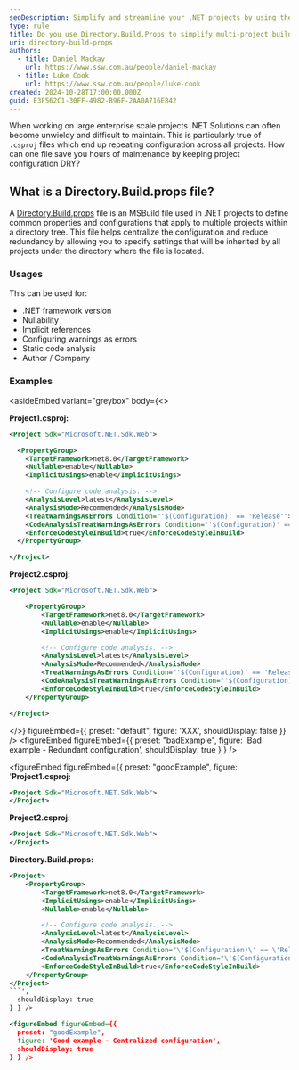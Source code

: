 ```yaml
---
seoDescription: Simplify and streamline your .NET projects by using the Directory.Build.props file. Learn how this MSBuild feature centralizes configuration for multiple projects, reduces redundancy, and improves maintainability for enterprise-level .NET solutions. Discover how to manage common settings like .NET framework version, nullability, implicit references, and static code analysis efficiently across your solution.
type: rule
title: Do you use Directory.Build.Props to simplify multi-project build configurations?
uri: directory-build-props
authors:
  - title: Daniel Mackay
    url: https://www.ssw.com.au/people/daniel-mackay
  - title: Luke Cook
    url: https://www.ssw.com.au/people/luke-cook
created: 2024-10-28T17:00:00.000Z
guid: E3F562C1-30FF-4982-B96F-2AA0A716E842
---
```


When working on large enterprise scale projects .NET Solutions can often become unwieldy and difficult to maintain. This is particularly true of `.csproj` files which end up repeating configuration across all projects. How can one file save you hours of maintenance by keeping project configuration DRY?
## What is a Directory.Build.props file?

A [Directory.Build.props](https://learn.microsoft.com/en-us/visualstudio/msbuild/customize-by-directory?view=vs-2022) file is an MSBuild file used in .NET projects to define common properties and configurations that apply to multiple projects within a directory tree. This file helps centralize the configuration and reduce redundancy by allowing you to specify settings that will be inherited by all projects under the directory where the file is located.

### Usages

This can be used for:

* .NET framework version
* Nullability
* Implicit references
* Configuring warnings as errors
* Static code analysis
* Author / Company

### Examples

<asideEmbed
  variant="greybox"
  body={<>
    
**Project1.csproj:**

```xml
<Project Sdk="Microsoft.NET.Sdk.Web">

  <PropertyGroup>
    <TargetFramework>net8.0</TargetFramework>
    <Nullable>enable</Nullable>
    <ImplicitUsings>enable</ImplicitUsings>

    <!-- Configure code analysis. -->
    <AnalysisLevel>latest</AnalysisLevel>
    <AnalysisMode>Recommended</AnalysisMode>
    <TreatWarningsAsErrors Condition="'$(Configuration)' == 'Release'">true</TreatWarningsAsErrors>
    <CodeAnalysisTreatWarningsAsErrors Condition="'$(Configuration)' == 'Release'">true</CodeAnalysisTreatWarningsAsErrors>
    <EnforceCodeStyleInBuild>true</EnforceCodeStyleInBuild>
  </PropertyGroup>

</Project>
```

**Project2.csproj:**

```xml
<Project Sdk="Microsoft.NET.Sdk.Web">

    <PropertyGroup>
        <TargetFramework>net8.0</TargetFramework>
        <Nullable>enable</Nullable>
        <ImplicitUsings>enable</ImplicitUsings>

        <!-- Configure code analysis. -->
        <AnalysisLevel>latest</AnalysisLevel>
        <AnalysisMode>Recommended</AnalysisMode>
        <TreatWarningsAsErrors Condition="'$(Configuration)' == 'Release'">true</TreatWarningsAsErrors>
        <CodeAnalysisTreatWarningsAsErrors Condition="'$(Configuration)' == 'Release'">true</CodeAnalysisTreatWarningsAsErrors>
        <EnforceCodeStyleInBuild>true</EnforceCodeStyleInBuild>
    </PropertyGroup>

</Project>
```

  </>}
  figureEmbed={{
    preset: "default",
    figure: 'XXX',
    shouldDisplay: false
  }}
/>
<figureEmbed figureEmbed={{
  preset: "badExample",
  figure: 'Bad example - Redundant configuration',
  shouldDisplay: true
} } />


<figureEmbed figureEmbed={{
  preset: "goodExample",
  figure: '**Project1.csproj:**

```xml
<Project Sdk="Microsoft.NET.Sdk.Web">
</Project>
```

**Project2.csproj:**

```xml
<Project Sdk="Microsoft.NET.Sdk.Web">
</Project>
```

**Directory.Build.props:**

```xml
<Project>
    <PropertyGroup>
        <TargetFramework>net8.0</TargetFramework>
        <ImplicitUsings>enable</ImplicitUsings>
        <Nullable>enable</Nullable>

        <!-- Configure code analysis. -->
        <AnalysisLevel>latest</AnalysisLevel>
        <AnalysisMode>Recommended</AnalysisMode>
        <TreatWarningsAsErrors Condition="\'$(Configuration)\' == \'Release\'">true</TreatWarningsAsErrors>
        <CodeAnalysisTreatWarningsAsErrors Condition="\'$(Configuration)\' == \'Release\'">true</CodeAnalysisTreatWarningsAsErrors>
        <EnforceCodeStyleInBuild>true</EnforceCodeStyleInBuild>
    </PropertyGroup>
</Project>
```',
  shouldDisplay: true
} } />

<figureEmbed figureEmbed={{
  preset: "goodExample",
  figure: 'Good example - Centralized configuration',
  shouldDisplay: true
} } />
